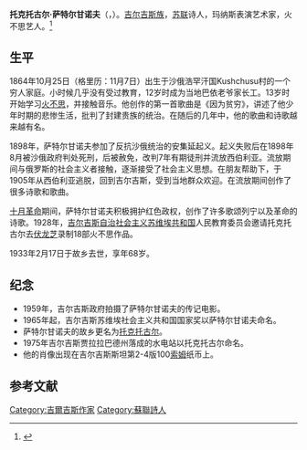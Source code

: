 {{Refimprove|time=2020-12-15T02:50:04+00:00}}
{{Infobox officeholder
|original_name  = Токтогул Сатылганов
|name           = 托克托古尔·萨特尔甘诺夫
|image          = KG035-14.jpg
|birth_date     = {{OldStyleDate|1864年|11月7日|10月25日}}
|birth_place    = {{Russian Empire}}[[浩罕汗国|浩罕汗国]]Kushchusu村
|death_date     = {{Death date and age|1933|2|17|1864|11|7}}
|death_place    = {{URS}}[[吉尔吉斯自治社会主义苏维埃共和国|吉尔吉斯自治社会主义苏维埃共和国]]奥什州Sasyk-Dzhiyde地区Kushchusu村
|nationality   = {{Russian Empire}}（1864年－1917年）<br>{{URS}}（1917年－1933年）
|occupation     =  诗人，歌手，火不思艺人
}}
'''托克托古尔·萨特尔甘诺夫'''（{{lang-ru|'''Токтогул Сатылганов'''}}，{{bd|1864年|11月7日（格里历：10月25日）|1933年|2月17日}}）。[[吉尔吉斯族|吉尔吉斯族]]，[[苏联|苏联]]诗人，玛纳斯表演艺术家，火不思艺人。<ref>{{Cite web|title=Тоголок Молдо|url=https://ru.wikipedia.org/wiki/%D0%A1%D0%B0%D1%82%D1%8B%D0%BB%D0%B3%D0%B0%D0%BD%D0%BE%D0%B2,_%D0%A2%D0%BE%D0%BA%D1%82%D0%BE%D0%B3%D1%83%D0%BB|access-date=2020-12-14|archive-date=2019-11-17|archive-url=https://web.archive.org/web/20191117023831/https://ru.wikipedia.org/wiki/%D0%A1%D0%B0%D1%82%D1%8B%D0%BB%D0%B3%D0%B0%D0%BD%D0%BE%D0%B2,_%D0%A2%D0%BE%D0%BA%D1%82%D0%BE%D0%B3%D1%83%D0%BB|dead-url=no}}</ref>

== 生平 ==
1864年10月25日（格里历：11月7日）出生于沙俄浩罕汗国Kushchusu村的一个穷人家庭。小时候几乎没有受过教育，12岁时成为当地巴依老爷家长工。13岁时开始学习[[火不思|火不思]]，并接触音乐。他创作的第一首歌曲是《因为贫穷》，讲述了他少年时期的悲惨生活，批判了封建贵族的统治。在随后的几年中，他的歌曲和诗歌越来越有名。

1898年，萨特尔甘诺夫参加了反抗沙俄统治的安集延起义。起义失败后在1898年8月被沙俄政府判处死刑，后被赦免，改判7年有期徒刑并流放西伯利亚。流放期间与俄罗斯的社会主义者接触，逐渐接受了社会主义思想。在朋友帮助下，于1905年从西伯利亚逃脱，回到吉尔吉斯，受到当地群众欢迎。在流放期间创作了很多诗歌和歌曲。

[[十月革命|十月革命]]期间，萨特尔甘诺夫积极拥护红色政权，创作了许多歌颂列宁以及革命的诗歌。1928年，[[吉尔吉斯自治社会主义苏维埃共和国|吉尔吉斯自治社会主义苏维埃共和国]]人民教育委员会邀请托克托古尔去[[比什凯克|伏龙芝]]录制18部火不思作品。

1933年2月17日于故乡去世，享年68岁。

== 纪念 ==
* 1959年，吉尔吉斯政府拍摄了萨特尔甘诺夫的传记电影。
* 1965年起，吉尔吉斯苏维埃社会主义共和国国家奖以萨特尔甘诺夫命名。
* 萨特尔甘诺夫的故乡更名为[[托克托古尔|托克托古尔]]。
* 1975年吉尔吉斯贾拉拉巴德州落成的水电站以托克托古尔命名。
* 他的肖像出现在吉尔吉斯斯坦第2-4版100[[吉尔吉斯斯坦索姆|索姆]]纸币上。

== 参考文献 ==
{{Reflist}}

[[Category:吉爾吉斯作家|Category:吉爾吉斯作家]]
[[Category:蘇聯詩人|Category:蘇聯詩人]]
